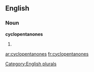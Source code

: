 
==English==

===Noun===
'''cyclopentanones'''

# {{plural of|[[cyclopentanone]]}}

[[Category:English plurals]]

[[ar:cyclopentanones]]
[[fr:cyclopentanones]]